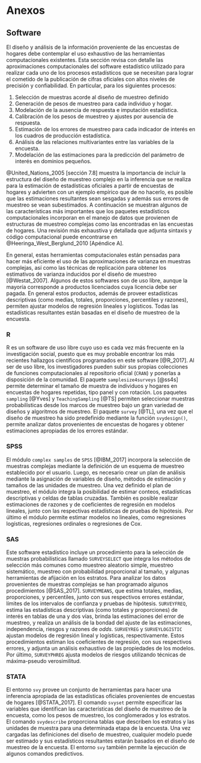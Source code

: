 # Anexos {-}

## Software  {-}

El diseño y análisis de la información proveniente de las encuestas de hogares debe contemplar el uso exhaustivo de las herramientas computacionales existentes. Esta sección revisa con detalle las aproximaciones computacionales del software estadístico utilizado para realizar cada uno de los procesos estadísticos que se necesitan para lograr el cometido de la publicación de cifras oficiales con altos niveles de precisión y confiabilidad. En particular, para los siguientes procesos:

1. Selección de muestras acorde al diseño de muestreo definido
2. Generación de pesos de muestreo para cada individuo y hogar.
3. Modelación de la ausencia de respuesta e imputación estadística.
4. Calibración de los pesos de muestreo y ajustes por ausencia de respuesta.
5. Estimación de los errores de muestreo para cada indicador de interés en los cuadros de producción estadística.
6. Análisis de las relaciones multivariantes entre las variables de la encuesta.
7. Modelación de las estimaciones para la predicción del parámetro de interés en dominios pequeños. 

@United_Nations_2005[sección 7.8] muestra la importancia de incluir la estructura del diseño de muestreo complejo en la inferencia que se realiza para la estimación de estadísticas oficiales a partir de encuestas de hogares y advierten con un ejemplo empírico que de no hacerlo, es posible que las estimaciones resultantes sean sesgadas y además sus errores de muestreo se vean subestimados. A continuación se muestran algunos de las características más importantes que los paquetes estadísticos computacionales incorporan en el manejo de datos que provienen de estructuras de muestreo complejas como las encontradas en las encuestas de hogares. Una revisión más exhaustiva y detallada que adjunta sintaxis y código computacional puede encontrarse en @Heeringa_West_Berglund_2010[Apéndice A].

En general, estas herramientas computacionales están pensadas para hacer más eficiente el uso de las aproximaciones de varianza en muestras complejas, así como las técnicas de replicación para obtener los estimativos de varianza inducidos por el diseño de muestreo [@Westat_2007]. Algunos de estos softwares son de uso libre, aunque la mayoría corresponde a productos licenciados cuya licencia debe ser pagada. En general estos productos, además de proveer estadísticas descriptivas (como medias, totales, proporciones, percentiles y razones), permiten ajustar modelos de regresión lineales y logísticos. Todas las estadísticas resultantes están basadas en el diseño de muestreo de la encuesta. 

### R{-}

R es un software de uso libre cuyo uso es cada vez más frecuente en la investigación social, puesto que es muy probable encontrar los más recientes hallazgos científicos programados en este software [@R_2017]. Al ser de uso libre, los investigadores pueden subir sus propias colecciones de funciones computacionales al repositorio oficial (`CRAN`) y ponerlas a disposición de la comunidad. El paquete `samplesize4surveys` [@ss4s] permite determinar el tamaño de muestra de individuos y hogares en encuestas de hogares repetidas, tipo panel y con rotación. Los paquetes `sampling` [@Yves] y `TeachingSampling` [@TS] permiten seleccionar muestras probabilísticas desde los marcos de muestreo bajo un gran variedad de diseños y algoritmos de muestreo. El paquete `survey` [@TL], una vez que el diseño de muestreo ha sido predefinido mediante la función `svydesign()`, permite analizar datos provenientes de encuestas de hogares y obtener estimaciones apropiadas de los errores estándar. 

### SPSS{-}

El módulo `complex samples` de `SPSS` [@IBM_2017] incorpora la selección de muestras complejas mediante la definición de un esquema de muestreo establecido por el usuario. Luego, es necesario crear un plan de análisis mediante la asignación de variables de diseño, métodos de estimación y tamaños de las unidades de muestreo. Una vez definido el plan de muestreo, el módulo integra la posibilidad de estimar conteos, estadísticas descriptivas y celdas de tablas cruzadas. También es posible realizar estimaciones de razones y de coeficientes de regresión en modelos lineales, junto con las respectivas estadísticas de pruebas de hipótesis. Por último el módulo permite estimar modelos no lineales, como regresiones logísticas, regresiones ordinales o regresiones de Cox.

### SAS{-}

Este software estadístico incluye un procedimiento para la selección de muestras probabilísticas llamado `SURVEYSELECT` que integra los métodos de selección más comunes como muestreo aleatorio simple, muestreo sistemático, muestreo con probabilidad proporcional al tamaño, y algunas herramientas de afijación en los estratos. Para analizar los datos provenientes de muestras complejas se han programado algunos procedimientos [@SAS_2017]. `SURVEYMEANS`, que estima totales, medias, proporciones, y percentiles, junto con sus respectivos errores estándar, límites de los intervalos de confianza y pruebas de hipótesis. `SURVEYFREQ`, estima las estadísticas descriptivas (como totales y proporciones) de interés en tablas de una y dos vías, brinda las estimaciones del error de muestreo, y realiza un análisis de la bondad del ajuste de las estimaciones, independencia, riesgos y razones de *odds*. `SURVEYREG` y `SURVEYLOGISTIC` ajustan modelos de regresión lineal y logísticas, respectivamente. Estos procedimientos estiman los coeficientes de regresión, con sus respectivos errores, y adjunta un análisis exhaustivo de las propiedades de los modelos. Por último, `SURVEYPHREG` ajusta modelos de riesgos utilizando técnicas de máxima-pseudo verosimilitud. 

### STATA{-}

El entorno `svy` provee un conjunto de herramientas para hacer una inferencia apropiada de las estadísticas oficiales provenientes de encuestas de hogares [@STATA_2017]. El comando `svyset` permite especificar las variables que identifican las características del diseño de muestreo de la encuesta, como los pesos de muestreo, los conglomerados y los estratos. El comando `svydescribe` proporciona tablas que describen los estratos y las unidades de muestra para una determinada etapa de la encuesta. Una vez cargadas las definiciones del diseño de muestreo, cualquier modelo puede ser estimado y sus estadísticos resultantes estarán basados en el diseño de muestreo de la encuesta. El entorno `svy` también permite la ejecución de algunos comandos predictivos.
